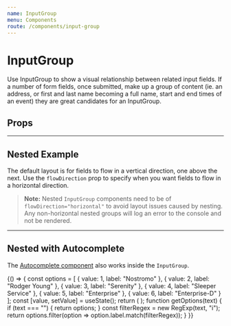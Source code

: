```yaml
---
name: InputGroup
menu: Components
route: /components/input-group
---
```



# InputGroup

<ComponentStatus stage="rc" responsive="no" accessible="yes" />

Use InputGroup to show a visual relationship between related input fields. If a
number of form fields, once submitted, make up a group of content (ie. an
address, or first and last name becoming a full name, start and end times of an
event) they are great candidates for an InputGroup.

<Playground>
  <InputGroup flowDirection="horizontal">
    <InputTime defaultValue={new CivilTime(8, 0)} />
    <InputTime defaultValue={new CivilTime(17, 0)} />
  </InputGroup>
</Playground>

## Props

<Props of={InputGroup} />

---

## Nested Example

The default layout is for fields to flow in a vertical direction, one above the
next. Use the `flowDirection` prop to specify when you want fields to flow in a
horizontal direction.

> **Note:** Nested `InputGroup` components need to be of
> `flowDirection="horizontal"` to avoid layout issues caused by nesting. Any
> non-horizontal nested groups will log an error to the console and not be
> rendered.

<Playground>
  <InputGroup>
    <InputText placeholder="Street 1" />
    <InputText placeholder="Street 2" />
    <InputGroup flowDirection="horizontal">
      <InputText placeholder="City" />
      <InputText placeholder="Province" />
    </InputGroup>
    <InputGroup flowDirection="horizontal">
      <InputText placeholder="Zip code" />
      <InputText placeholder="Country" />
    </InputGroup>
  </InputGroup>
</Playground>

---

## Nested with Autocomplete

The [Autocomplete component](/components/autocomplete) also works inside the
`InputGroup`.

<Playground>
  {() => {
    const options = [
      { value: 1, label: "Nostromo" },
      { value: 2, label: "Rodger Young" },
      { value: 3, label: "Serenity" },
      { value: 4, label: "Sleeper Service" },
      { value: 5, label: "Enterprise" },
      { value: 6, label: "Enterprise-D" }
    ];
    const [value, setValue] = useState();
    return (
      <InputGroup>
        <InputText placeholder="Street 1" />
        <InputText placeholder="Street 2" />
        <InputGroup flowDirection="horizontal">
          <InputText placeholder="City" />
          <Autocomplete
            value={value}
            initialOptions={[]}
            onChange={setValue}
            getOptions={getOptions}
            placeholder="Autocomplete this!"
          />
        </InputGroup>
        <InputGroup flowDirection="horizontal">
          <InputText placeholder="Zip code" />
          <InputText placeholder="Country" />
        </InputGroup>
      </InputGroup>
    );
    function getOptions(text) {
      if (text === "") {
        return options;
      }
      const filterRegex = new RegExp(text, "i");
      return options.filter(option => option.label.match(filterRegex));
    }
  }}
</Playground>
